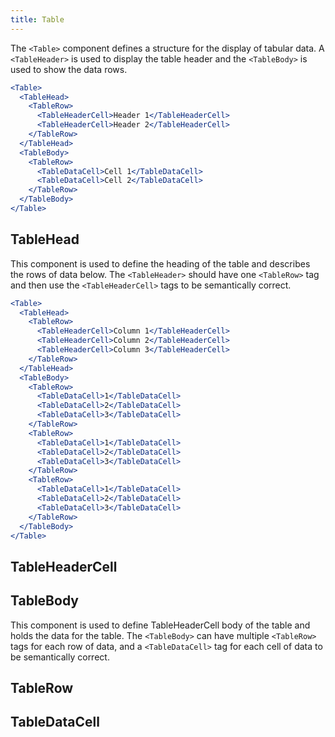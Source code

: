 ```yaml
---
title: Table
---
```


The `<Table>` component defines a structure for the display of tabular data. A `<TableHeader>` is used to display the table header and the `<TableBody>` is used to show the data rows.

```jsx
<Table>
  <TableHead>
    <TableRow>
      <TableHeaderCell>Header 1</TableHeaderCell>
      <TableHeaderCell>Header 2</TableHeaderCell>
    </TableRow>
  </TableHead>
  <TableBody>
    <TableRow>
      <TableDataCell>Cell 1</TableDataCell>
      <TableDataCell>Cell 2</TableDataCell>
    </TableRow>
  </TableBody>
</Table>
```

## TableHead

This component is used to define the heading of the table and describes the rows of data below. The `<TableHeader>` should have one `<TableRow>` tag and then use the `<TableHeaderCell>` tags to be semantically correct.

```jsx
<Table>
  <TableHead>
    <TableRow>
      <TableHeaderCell>Column 1</TableHeaderCell>
      <TableHeaderCell>Column 2</TableHeaderCell>
      <TableHeaderCell>Column 3</TableHeaderCell>
    </TableRow>
  </TableHead>
  <TableBody>
    <TableRow>
      <TableDataCell>1</TableDataCell>
      <TableDataCell>2</TableDataCell>
      <TableDataCell>3</TableDataCell>
    </TableRow>
    <TableRow>
      <TableDataCell>1</TableDataCell>
      <TableDataCell>2</TableDataCell>
      <TableDataCell>3</TableDataCell>
    </TableRow>
    <TableRow>
      <TableDataCell>1</TableDataCell>
      <TableDataCell>2</TableDataCell>
      <TableDataCell>3</TableDataCell>
    </TableRow>
  </TableBody>
</Table>
```

## TableHeaderCell

## TableBody

This component is used to define TableHeaderCell body of the table and holds the data for the table. The `<TableBody>` can have multiple `<TableRow>` tags for each row of data, and a `<TableDataCell>` tag for each cell of data to be semantically correct.

## TableRow

## TableDataCell
